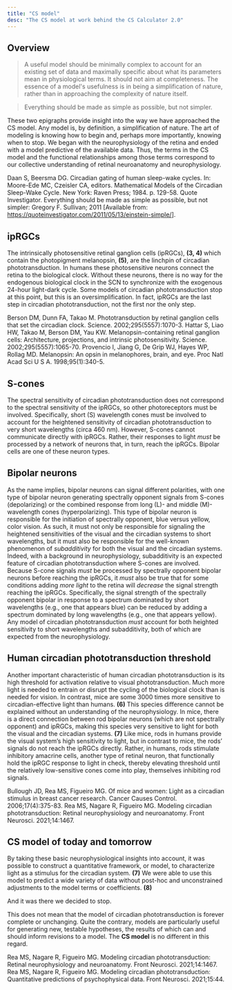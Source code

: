 ```yaml
---
title: "CS model"
desc: "The CS model at work behind the CS Calculator 2.0"
---
```


## Overview

<BlockQuote by="Daan and Beersma" ref_num={1}>A useful model should be minimally complex to account for an existing set of data and maximally specific about what its parameters mean in physiological terms. It should not aim at completeness. The essence of a model's usefulness is in being a simplification of nature, rather than in approaching the complexity of nature itself.</BlockQuote>

<BlockQuote by="Attributed to Albert Einstein, perhaps equivocally" ref_num={2}>Everything should be made as simple as possible, but not simpler.</BlockQuote>

These two epigraphs provide insight into the way we have approached the CS model. Any model is, by definition, a simplification of nature. The art of modeling is knowing how to begin and, perhaps more importantly, knowing when to stop. We began with the neurophysiology of the retina and ended with a model predictive of the available data. Thus, the terms in the CS model and the functional relationships among those terms correspond to our collective understanding of retinal neuroanatomy and neurophysiology.

<References>
  <Reference num={1}>Daan S, Beersma DG. Circadian gating of human sleep-wake cycles. In: Moore-Ede MC, Czeisler CA, editors. Mathematical Models of the Circadian Sleep-Wake Cycle. New York: Raven Press; 1984. p. 129-58.</Reference>
  <Reference num={2}>Quote Investigator. Everything should be made as simple as possible, but not simpler: Gregory F. Sullivan; 2011 [Available from: <a target="_blank" rel="noreferrer" href="https://quoteinvestigator.com/2011/05/13/einstein-simple/">https://quoteinvestigator.com/2011/05/13/einstein-simple/</a>].</Reference>
</References>

## ipRGCs

The intrinsically photosensitive retinal ganglion cells (ipRGCs), **(3, 4)** which contain the photopigment melanopsin, **(5)**, are the linchpin of circadian phototransduction. In humans these photosensitive neurons connect the retina to the biological clock. Without these neurons, there is no way for the endogenous biological clock in the SCN to synchronize with the exogenous 24-hour light-dark cycle. Some models of circadian phototransduction stop at this point, but this is an oversimplification. In fact, ipRGCs are the last step in circadian phototransduction, not the first nor the only step.

<References>
  <Reference num={3}>Berson DM, Dunn FA, Takao M. Phototransduction by retinal ganglion cells that set the circadian clock. Science. 2002;295(5557):1070-3.</Reference>
  <Reference num={4}>Hattar S, Liao HW, Takao M, Berson DM, Yau KW. Melanopsin-containing retinal ganglion cells: Architecture, projections, and intrinsic photosensitivity. Science. 2002;295(5557):1065-70.</Reference>
  <Reference num={5}>Provencio I, Jiang G, De Grip WJ, Hayes WP, Rollag MD. Melanopsin: An opsin in melanophores, brain, and eye. Proc Natl Acad Sci U S A. 1998;95(1):340-5.</Reference>
</References>

## S-cones

The spectral sensitivity of circadian phototransduction does not correspond to the spectral sensitivity of the ipRGCs, so other photoreceptors must be involved. Specifically, short (S) wavelength cones must be involved to account for the heightened sensitivity of circadian phototransduction to very short wavelengths (circa 460 nm). However, S-cones cannot communicate directly with ipRGCs. Rather, their responses to light *must* be processed by a network of neurons that, in turn, reach the ipRGCs. Bipolar cells are one of these neuron types. 

## Bipolar neurons

As the name implies, bipolar neurons can signal different polarities, with one type of bipolar neuron generating spectrally opponent signals from S-cones (depolarizing) or the combined response from long (L)- and middle (M)- wavelength cones (hyperpolarizing). This type of bipolar neuron is responsible for the initiation of spectrally opponent, blue versus yellow, color vision. As such, it must not only be responsible for signaling the heightened sensitivities of the visual and the circadian systems to short wavelengths, but it must also be responsible for the well-known phenomenon of *subadditivity* for both the visual and the circadian systems. Indeed, with a background in neurophysiology, subadditivity is an expected feature of circadian phototransduction where S-cones are involved. Because S-cone signals *must* be processed by spectrally opponent bipolar neurons before reaching the ipRGCs, it *must* also be true that for some conditions adding *more light* to the retina will *decrease* the signal strength reaching the ipRGCs. Specifically, the signal strength of the spectrally opponent bipolar in response to a spectrum dominated by short wavelengths (e.g., one that appears blue) can be reduced by adding a spectrum dominated by long wavelengths (e.g., one that appears yellow). Any model of circadian phototransduction *must* account for both heighted sensitivity to short wavelengths and subadditivity, both of which are expected from the neurophysiology.

## Human circadian phototransduction threshold

Another important characteristic of human circadian phototransduction is its high threshold for activation relative to visual phototransduction. Much more light is needed to entrain or disrupt the cycling of the biological clock than is needed for vision. In contrast, mice are some 3000 times more sensitive to circadian-effective light than humans. **(6)** This species difference cannot be explained without an understanding of the neurophysiology. In mice, there is a direct connection between rod bipolar neurons (which are not spectrally opponent) and ipRGCs, making this species very sensitive to light for both the visual and the circadian systems. **(7)** Like mice, rods in humans provide the visual system’s high sensitivity to light, but in contrast to mice, the rods’ signals do not reach the ipRGCs directly. Rather, in humans, rods stimulate inhibitory amacrine cells, another type of retinal neuron, that functionally hold the ipRGC response to light in check, thereby elevating threshold until the relatively low-sensitive cones come into play, themselves inhibiting rod signals. 

<References>
  <Reference num={6}>Bullough JD, Rea MS, Figueiro MG. Of mice and women: Light as a circadian stimulus in breast cancer research. Cancer Causes Control. 2006;17(4):375-83.</Reference>
  <Reference num={7}>Rea MS, Nagare R, Figueiro MG. Modeling circadian phototransduction: Retinal neurophysiology and neuroanatomy. Front Neurosci. 2021;14:1467.</Reference>
</References>

## CS model of today and tomorrow

By taking these basic neurophysiological insights into account, it was possible to construct a quantitative framework, or model, to characterize light as a stimulus for the circadian system. **(7)** We were able to use this model to predict a wide variety of data without post-hoc and unconstrained adjustments to the model terms or coefficients. **(8)**

And it was there we decided to stop.

This does not mean that the model of circadian phototransduction is forever complete or unchanging. Quite the contrary, models are particularly useful for generating new, testable hypotheses, the results of which can and should inform revisions to a model. The **CS model** is no different in this regard.

<References>
  <Reference num={7}>Rea MS, Nagare R, Figueiro MG. Modeling circadian phototransduction: Retinal neurophysiology and neuroanatomy. Front Neurosci. 2021;14:1467.</Reference>
  <Reference num={8}>Rea MS, Nagare R, Figueiro MG. Modeling circadian phototransduction: Quantitative predictions of psychophysical data. Front Neurosci. 2021;15:44.</Reference>
</References>

